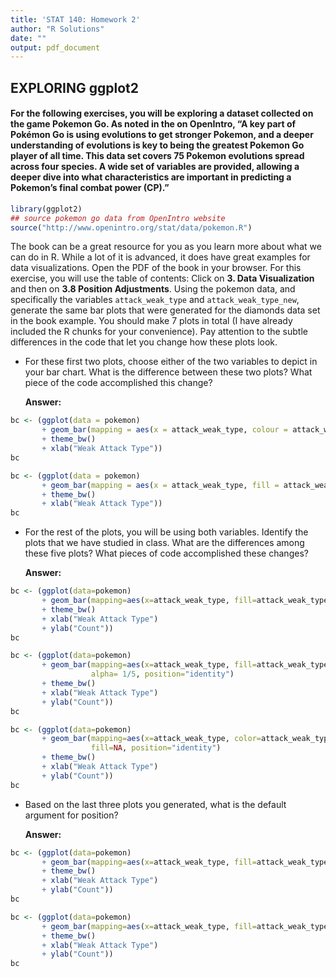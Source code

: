 ---
title: 'STAT 140: Homework 2'
author: "R Solutions"
date: ""
output: pdf_document
---

## EXPLORING ggplot2

#### For the following exercises, you will be exploring a dataset collected on the game Pokemon Go. As noted in the \href{https://www.openintro.org/stat/data/?data=pokemon}{dataset description} on OpenIntro, "A key part of Pokémon Go is using evolutions to get stronger Pokemon, and a deeper understanding of evolutions is key to being the greatest Pokemon Go player of all time. This data set covers 75 Pokemon evolutions spread across four species. A wide set of variables are provided, allowing a deeper dive into what characteristics are important in predicting a Pokemon's final combat power (CP)." 

```{r pokemon go setup, message=FALSE}
library(ggplot2)
## source pokemon go data from OpenIntro website
source("http://www.openintro.org/stat/data/pokemon.R")
```

The book \href{"https://r4ds.had.co.nz/"}{R for Data Science} can be a great resource for you as you learn more about what we can do in R. While a lot of it is advanced, it does have great examples for data visualizations. Open the PDF of the book in your browser. For this exercise, you will use the table of contents: Click on **3. Data Visualization** and then on **3.8 Position Adjustments**. Using the pokemon data, and specifically the variables `attack_weak_type` and `attack_weak_type_new`, generate the same bar plots that were generated for the diamonds data set in the book example. You should make 7 plots in total (I have already included the R chunks for your convenience). Pay attention to the subtle differences in the code that let you change how these plots look.

- For these first two plots, choose either of the two variables to depict in your bar chart. What is the difference between these two plots? What piece of the code accomplished this change?

  **Answer:** \textcolor{red}{In the first plot we specify colour=attack\_weak\_type; this gives us the color outline around the bars. In the second we specify fill=attack\_weak\_type; this gives us the filled color in the bars. }

```{r bar chart color outline, fig.cap="R Exercise Plot 1", out.width = '50%', fig.align='center', tidy=TRUE}
bc <- (ggplot(data = pokemon) 
       + geom_bar(mapping = aes(x = attack_weak_type, colour = attack_weak_type))
       + theme_bw()
       + xlab("Weak Attack Type"))
bc
```

```{r bar chart color fill, fig.cap="R Exercise Plot 2", out.width = '50%', fig.align='center', tidy=TRUE}
bc <- (ggplot(data = pokemon) 
       + geom_bar(mapping = aes(x = attack_weak_type, fill = attack_weak_type))
       + theme_bw()
       + xlab("Weak Attack Type"))
bc
```

- For the rest of the plots, you will be using both variables. Identify the plots that we have studied in class. What are the differences among these five plots? What pieces of code accomplished these changes?

  **Answer:** \textcolor{red}{Within aes() within geom\_bar: color vs fill; alpha}

```{r stacked bar chart, fig.cap="R Exercise Plot 3", out.width = '50%', fig.align='center', tidy=TRUE}
bc <- (ggplot(data=pokemon)
       + geom_bar(mapping=aes(x=attack_weak_type, fill=attack_weak_type_new))
       + theme_bw()
       + xlab("Weak Attack Type")
       + ylab("Count"))
bc
```

```{r stacked bar chart translucent, fig.cap="R Exercise Plot 4", out.width = '50%', fig.align='center', tidy=TRUE}
bc <- (ggplot(data=pokemon)
       + geom_bar(mapping=aes(x=attack_weak_type, fill=attack_weak_type_new),
                  alpha= 1/5, position="identity")
       + theme_bw()
       + xlab("Weak Attack Type")
       + ylab("Count"))
bc
```

```{r stacked bar chart no fill, fig.cap="R Exercise Plot 5", out.width = '50%', fig.align='center', tidy=TRUE}
bc <- (ggplot(data=pokemon)
       + geom_bar(mapping=aes(x=attack_weak_type, color=attack_weak_type_new),
                  fill=NA, position="identity")
       + theme_bw()
       + xlab("Weak Attack Type")
       + ylab("Count"))
bc
```

- Based on the last three plots you generated, what is the default argument for position?

  **Answer:** \textcolor{red}{Default is `identity' - wasn't specified in Plot 3, but the position was the same for Plot 4 and Plot 5 where we specified Position=`identity'.}

```{r standardized stacked bar chart, fig.cap="R Exercise Plot 6", out.width = '50%', fig.align='center', tidy=TRUE}
bc <- (ggplot(data=pokemon)
       + geom_bar(mapping=aes(x=attack_weak_type, fill=attack_weak_type_new), position="fill")
       + theme_bw()
       + xlab("Weak Attack Type")
       + ylab("Count"))
bc
```

```{r side-by-side bar chart, fig.cap="R Exercise Plot 7", out.width = '50%', fig.align='center', tidy=TRUE}
bc <- (ggplot(data=pokemon)
       + geom_bar(mapping=aes(x=attack_weak_type, fill=attack_weak_type_new), position="dodge")
       + theme_bw()
       + xlab("Weak Attack Type")
       + ylab("Count"))
bc
```
